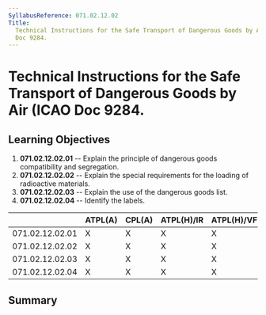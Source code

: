 ```yaml
---
SyllabusReference: 071.02.12.02
Title:
  Technical Instructions for the Safe Transport of Dangerous Goods by Air (ICAO
  Doc 9284.
---
```


# Technical Instructions for the Safe Transport of Dangerous Goods by Air (ICAO Doc 9284.

## Learning Objectives

1.  **071.02.12.02.01** -- Explain the principle of dangerous goods
    compatibility and segregation.
2.  **071.02.12.02.02** -- Explain the special requirements for the loading of
    radioactive materials.
3.  **071.02.12.02.03** -- Explain the use of the dangerous goods list.
4.  **071.02.12.02.04** -- Identify the labels.

|                 | ATPL(A) | CPL(A) | ATPL(H)/IR | ATPL(H)/VFR | CPL(H) | IR  | CBIR(A) |
| --------------- | ------- | ------ | ---------- | ----------- | ------ | --- | ------- |
| 071.02.12.02.01 | X       | X      | X          | X           | X      |     |         |
| 071.02.12.02.02 | X       | X      | X          | X           | X      |     |         |
| 071.02.12.02.03 | X       | X      | X          | X           | X      |     |         |
| 071.02.12.02.04 | X       | X      | X          | X           | X      |     |         |

## Summary
